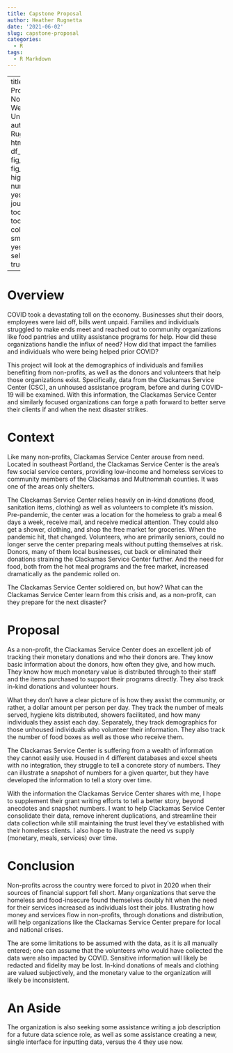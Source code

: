 ```yaml
---
title: Capstone Proposal
author: Heather Rugnetta
date: '2021-06-02'
slug: capstone-proposal
categories:
  - R
tags:
  - R Markdown
---
```


---
title: "Project Proposal: Helping Non-Profits Weather Uncertainity"
author: "Heather Rugnetta"
output:
 html_document:
    df_print: paged
    fig_height: 5
    fig_width: 8.5
    highlight: default
    number_sections: yes
    theme: journal
    toc: yes
    toc_depth: 2
    toc_float:
      collapsed: yes
      smooth_scroll: yes
    table: kable
    self_contained: true

 
---

# Overview

COVID took a devastating toll on the economy.  Businesses shut their doors, employees were laid off, bills went unpaid.  Families and individuals struggled to make ends meet and reached out to community organizations like food pantries and utility assistance programs for help.  How did these organizations handle the influx of need? How did that impact the families and individuals who were being helped prior COVID?

This project will look at the demographics of individuals and families benefiting from non-profits, as well as the donors and volunteers that help those organizations exist.  Specifically, data from the Clackamas Service Center (CSC), an unhoused assistance program, before and during COVID-19 will be examined.  With this information, the Clackamas Service Center and similarly focused organizations can forge a path forward to better serve their clients if and when the next disaster strikes.


# Context 

Like many non-profits, Clackamas Service Center arouse from need.  Located in southeast Portland, the Clackamas Service Center is the area's few social service centers, providing low-income and homeless services to community members of the Clackamas and Multnommah counties.  It was one of the areas only shelters.  

The Clackamas Service Center relies heavily on in-kind donations (food, sanitation items, clothing) as well as volunteers to complete it's mission.  Pre-pandemic, the center was a location for the homeless to grab a meal 6 days a week, receive mail, and receive medical attention.  They could also get a shower, clothing, and shop the free market for groceries. When the pandemic hit, that changed.  Volunteers, who are primarily seniors, could no longer serve the center preparing meals without putting themselves at risk.  Donors, many of them local businesses, cut back or eliminated their donations straining the Clackamas Service Center further. And the need for food, both from the hot meal programs and the free market, increased dramatically as the pandemic rolled on. 

The Clackamas Service Center soldiered on, but how? What can the Clackamas Service Center learn from this crisis and, as a non-profit, can they prepare for the next disaster?


# Proposal

As a non-profit, the Clackamas Service Center does an excellent job of tracking their monetary donations and who their donors are. They know basic information about the donors, how often they give, and how much.  They know how much monetary value is distributed through to their staff and the items purchased to support their programs directly. They also track in-kind donations and volunteer hours.  

What they don't have a clear picture of is how they assist the community, or rather, a dollar amount per person per day.  They track the number of meals served, hygiene kits distributed, showers facilitated, and how many individuals they assist each day. Separately, they track demographics for those unhoused individuals who volunteer their information.  They also track the number of food boxes as well as those who receive them.   

The Clackamas Service Center is suffering from a wealth of information they cannot easily use. Housed in 4 different databases and excel sheets with no integration, they struggle to tell a concrete story of numbers.  They can illustrate a snapshot of numbers for a given quarter, but they have developed the information to tell a story over time.   

With the information the Clackamas Service Center shares with me, I hope to supplement their grant writing efforts to tell a better story, beyond anecdotes and snapshot numbers.  I want to help Clackamas Service Center consolidate their data, remove inherent duplications, and streamline their data collection while still maintaining the trust level they've established with their homeless clients. I also hope to illustrate the need vs supply (monetary, meals, services) over time.

# Conclusion 

Non-profits across the country were forced to pivot in 2020 when their sources of financial support fell short.  Many organizations that serve the homeless and food-insecure found themselves doubly hit when the need for their services increased as individuals lost their jobs.  Illustrating how money and services flow in non-profits, through donations and distribution, will help organizations like the Clackamas Service Center prepare for local and national crises.

The are some limitations to be assumed with the data, as it is all manually entered; one can assume that the volunteers who would have collected the data were also impacted by COVID. Sensitive information will likely be redacted and fidelity may be lost.  In-kind donations of meals and clothing are valued subjectively, and the monetary value to the organization will likely be inconsistent.


# An Aside

The organization is also seeking some assistance writing a job description for a future data science role, as well as some assistance creating a new, single interface for inputting data, versus the 4 they use now.
  